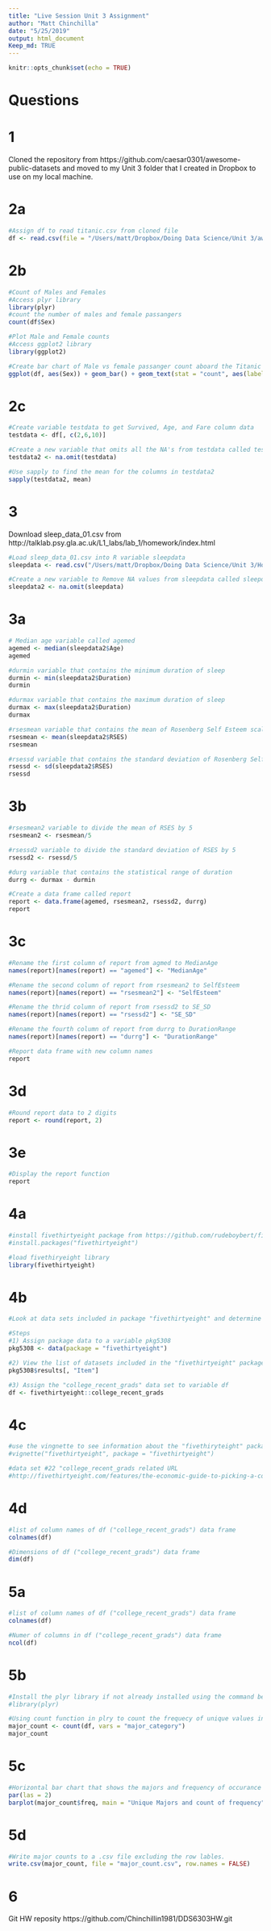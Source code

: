 ```yaml
---
title: "Live Session Unit 3 Assignment"
author: "Matt Chinchilla"
date: "5/25/2019"
output: html_document
Keep_md: TRUE
---
```


```r
knitr::opts_chunk$set(echo = TRUE)
```
# Questions

# 1

Cloned the repository from https://github.com/caesar0301/awesome-public-datasets and moved to my Unit 3 folder that I created in Dropbox to use on my local machine.

# 2a

```r
#Assign df to read titanic.csv from cloned file
df <- read.csv(file = "/Users/matt/Dropbox/Doing Data Science/Unit 3/awesome-public-datasets/Datasets/titanic.csv")
```

# 2b
```r
#Count of Males and Females
#Access plyr library
library(plyr)
#count the number of males and female passangers
count(df$Sex)
```

```r
#Plot Male and Female counts
#Access ggplot2 library
library(ggplot2)

#Create bar chart of Male vs female passanger count aboard the Titanic
ggplot(df, aes(Sex)) + geom_bar() + geom_text(stat = "count", aes(label=..count..), vjust=-1) + ggtitle("Count of Males and Females on the Titanic")
```

# 2c
```r
#Create variable testdata to get Survived, Age, and Fare column data
testdata <- df[, c(2,6,10)]

#Create a new variable that omits all the NA's from testdata called testdata2
testdata2 <- na.omit(testdata)

#Use sapply to find the mean for the columns in testdata2
sapply(testdata2, mean)
```

# 3
Download sleep_data_01.csv from http://talklab.psy.gla.ac.uk/L1_labs/lab_1/homework/index.html
```r
#Load sleep_data_01.csv into R variable sleepdata
sleepdata <- read.csv("/Users/matt/Dropbox/Doing Data Science/Unit 3/Homework_Unit3/sleep_data_01.csv")

#Create a new variable to Remove NA values from sleepdata called sleepdata2
sleepdata2 <- na.omit(sleepdata)
```

# 3a
```r
# Median age variable called agemed
agemed <- median(sleepdata2$Age)
agemed

#durmin variable that contains the minimum duration of sleep
durmin <- min(sleepdata2$Duration)
durmin

#durmax variable that contains the maximum duration of sleep
durmax <- max(sleepdata2$Duration)
durmax

#rsesmean variable that contains the mean of Rosenberg Self Esteem scale (RSES)
rsesmean <- mean(sleepdata2$RSES)
rsesmean

#rsessd variable that contains the standard deviation of Rosenberg Self Esteem scale (RSES)
rsessd <- sd(sleepdata2$RSES)
rsessd
```

# 3b
```r
#rsesmean2 variable to divide the mean of RSES by 5
rsesmean2 <- rsesmean/5

#rsessd2 variable to divide the standard deviation of RSES by 5
rsessd2 <- rsessd/5

#durg variable that contains the statistical range of duration 
durrg <- durmax - durmin

#Create a data frame called report 
report <- data.frame(agemed, rsesmean2, rsessd2, durrg)
report
```

# 3c
```r
#Rename the first column of report from agmed to MedianAge
names(report)[names(report) == "agemed"] <- "MedianAge"

#Rename the second column of report from rsesmean2 to SelfEsteem
names(report)[names(report) == "rsesmean2"] <- "SelfEsteem"

#Rename the thrid column of report from rsessd2 to SE_SD
names(report)[names(report) == "rsessd2"] <- "SE_SD"

#Rename the fourth column of report from durrg to DurationRange
names(report)[names(report) == "durrg"] <- "DurationRange"

#Report data frame with new column names
report
```

# 3d
```r
#Round report data to 2 digits 
report <- round(report, 2)
```

# 3e
```r
#Display the report function
report
```

# 4a
```r
#install fivethirtyeight package from https://github.com/rudeboybert/fivethirtyeight
#install.packages("fivethirtyeight") 

#load fivethiryeight library
library(fivethirtyeight)
```

# 4b
```r
#Look at data sets included in package "fivethirtyeight" and determine 22nd data set and assign to variable df

#Steps
#1) Assign package data to a variable pkg5308
pkg5308 <- data(package = "fivethirtyeight")

#2) View the list of datasets included in the "fivethirtyeight" package find the 22nd "college_recent_grads"
pkg5308$results[, "Item"]

#3) Assign the "college_recent_grads" data set to variable df
df <- fivethirtyeight::college_recent_grads
```

# 4c
```r
#use the vingnette to see information about the "fivethiryteight" package and related data sets
#vignette("fivethirtyeight", package = "fivethirtyeight")

#data set #22 "college_recent_grads related URL
#http://fivethirtyeight.com/features/the-economic-guide-to-picking-a-college-major/
```  

# 4d
```r
#list of column names of df ("college_recent_grads") data frame
colnames(df)

#Dimensions of df ("college_recent_grads") data frame
dim(df)
```

# 5a
```r
#list of column names of df ("college_recent_grads") data frame
colnames(df)

#Numer of columns in df ("college_recent_grads") data frame
ncol(df)
```

# 5b
```r
#Install the plyr library if not already installed using the command below
#library(plyr)

#Using count function in plry to count the frequecy of unique values in the "major_category" column in df. Assign variable major_count
major_count <- count(df, vars = "major_category")
major_count
```

# 5c
```r
#Horizontal bar chart that shows the majors and frequency of occurance in the "major_category" column of the df data set.
par(las = 2)
barplot(major_count$freq, main = "Unique Majors and count of frequency", names.arg = major_count$major_category, horiz = TRUE, col = "purple", xlab = "Frequency", ylab = "Majors")
```

# 5d
```r
#Write major counts to a .csv file excluding the row lables.
write.csv(major_count, file = "major_count.csv", row.names = FALSE)
```

# 6
Git HW reposity
https://github.com/Chinchillin1981/DDS6303HW.git